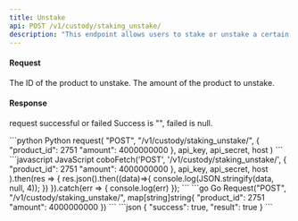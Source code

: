 ```yaml
---
title: Unstake
api: POST /v1/custody/staking_unstake/ 
description: "This endpoint allows users to stake or unstake a certain amount of a specified product in their custody wallet. The product_id and amount parameters are required in the POST request body. The endpoint first checks if the specified product exists, and then calls the pos_unstake method of the CustodyPosService to perform the staking or unstaking operation."
---
```

#### Request 

<ParamField body="product_id" type="Int" required>The ID of the product to unstake.</ParamField>
<ParamField body="amount" type="Int" required>The amount of the product to unstake.</ParamField>

#### Response
<ResponseField name="success" type="bool">request successful or failed</ResponseField>
<ResponseField name="result" type="String" >Success is "", failed is null.</ResponseField>

<RequestExample>
```python Python
request(
    "POST",
    "/v1/custody/staking_unstake/",
    {
        "product_id": 2751
        "amount": 4000000000
    },
    api_key, api_secret, host
)
```
```javascript JavaScript
coboFetch('POST', '/v1/custody/staking_unstake/',
        {
            "product_id": 2751
            "amount": 4000000000
        },
        api_key, api_secret, host
    ).then(res => {
        res.json().then((data)=>{
            console.log(JSON.stringify(data, null, 4));
        })
    }).catch(err => {
        console.log(err)
    });
```
```go Go
Request("POST", "/v1/custody/staking_unstake/", map[string]string{
    "product_id": 2751
    "amount": 4000000000
})
```
</RequestExample>

<ResponseExample>
```json
{
  "success": true,
  "result": true
}
```
</ResponseExample>
